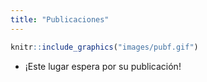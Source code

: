 ```yaml
---
title: "Publicaciones"
---
```


```r
knitr::include_graphics("images/pubf.gif")
```

  - ¡Este lugar espera por su publicación!